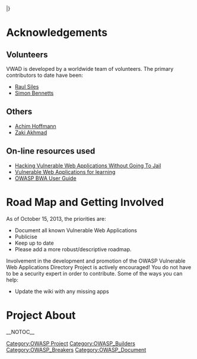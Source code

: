 |}




= Acknowledgements =
==Volunteers==
VWAD is developed by a worldwide team of volunteers. The primary contributors to date have been:

*[mailto:raul@raulsiles.com Raul Siles]
*[[User:Simon Bennetts|Simon Bennetts]]

==Others==
* [mailto:achim@owasp.org Achim Hoffmann]
* [[User:Zakiakhmad|Zaki Akhmad]]

==On-line resources used==
* [http://blog.taddong.com/2011/10/hacking-vulnerable-web-applications.html Hacking Vulnerable Web Applications Without Going To Jail]
* [http://securitythoughts.wordpress.com/2010/03/22/vulnerable-web-applications-for-learning/ Vulnerable Web Applications for learning]
* [http://code.google.com/p/owaspbwa/wiki/UserGuide OWASP BWA User Guide]

= Road Map and Getting Involved =
As of October 15, 2013, the priorities are:
* Document all known Vulnerable Web Applications 
* Publicise
* Keep up to date 
* Please add a more robust/descriptive roadmap. 

Involvement in the development and promotion of the OWASP Vulnerable Web Applications Directory Project is actively encouraged!
You do not have to be a security expert in order to contribute.
Some of the ways you can help:
* Update the wiki with any missing apps



=Project About=
{{:Projects/OWASP_Vulnerable_Web_Applications_Directory_Project}} 

__NOTOC__ <headertabs /> 

[[Category:OWASP Project]]  [[Category:OWASP_Builders]] [[Category:OWASP_Breakers]]  [[Category:OWASP_Document]]
